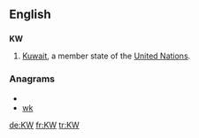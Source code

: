 {{also|kW|.kw}}
==English==

==={{abbreviation}}===
'''KW'''

# [[Kuwait]], a member state of the [[United Nations]].

===Anagrams===
* {{alphagram|kw}}
* [[wk#English|wk]]


[[de:KW]]
[[fr:KW]]
[[tr:KW]]